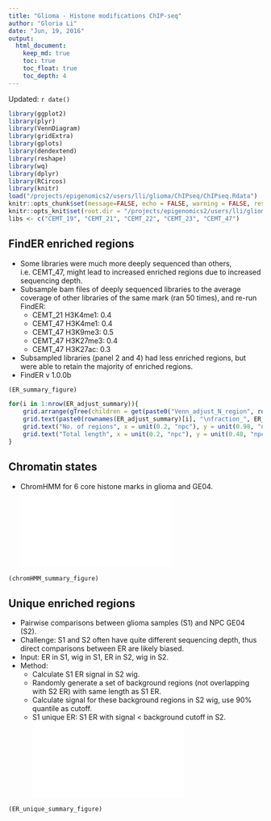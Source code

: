 ```yaml
---
title: "Glioma - Histone modifications ChIP-seq"
author: "Gloria Li"
date: "Jun, 19, 2016"
output: 
  html_document:
    keep_md: true
    toc: true
    toc_float: true
    toc_depth: 4
---
```


Updated: `r date()`

```r
library(ggplot2)
library(plyr)
library(VennDiagram)
library(gridExtra)
library(gplots)
library(dendextend)
library(reshape)
library(wq)
library(dplyr)
library(RCircos)
library(knitr)
load("/projects/epigenomics2/users/lli/glioma/ChIPseq/ChIPseq.Rdata")
knitr::opts_chunk$set(message=FALSE, echo = FALSE, warning = FALSE, results = FALSE, fig.height = 8, fig.width = 7, bitmapType='cairo') 
knitr::opts_knit$set(root.dir = "/projects/epigenomics2/users/lli/glioma/ChIPseq/")
libs <- c("CEMT_19", "CEMT_21", "CEMT_22", "CEMT_23", "CEMT_47")
```

## FindER enriched regions 
* Some libraries were much more deeply sequenced than others, i.e. CEMT_47, might lead to increased enriched regions due to increased sequencing depth.     
* Subsample bam files of deeply sequenced libraries to the average coverage of other libraries of the same mark (ran 50 times), and re-run FindER:   
	+ CEMT_21 H3K4me1: 0.4
	+ CEMT_47 H3K4me1: 0.4
	+ CEMT_47 H3K9me3: 0.5
	+ CEMT_47 H3K27me3: 0.4
	+ CEMT_47 H3K27ac: 0.3
* Subsampled libraries (panel 2 and 4) had less enriched regions, but were able to retain the majority of enriched regions.    
* FindER v 1.0.0b      

```r
(ER_summary_figure)
```
```r
for(i in 1:nrow(ER_adjust_summary)){
	grid.arrange(gTree(children = get(paste0("Venn_adjust_N_region", rownames(ER_adjust_summary)[i]))), gTree(children = get(paste0("Venn_adjust_Total_length", rownames(ER_adjust_summary)[i]))), nrow = 2)
	grid.text(paste0(rownames(ER_adjust_summary)[i], "\nfraction_", ER_adjust_summary[i, "frac"]), x = unit(0.8, "npc"), y = unit(0.95, "npc"))
	grid.text("No. of regions", x = unit(0.2, "npc"), y = unit(0.98, "npc"))
	grid.text("Total length", x = unit(0.2, "npc"), y = unit(0.48, "npc"))
}
```

## Chromatin states
* ChromHMM for 6 core histone marks in glioma and GE04.    
![](/projects/epigenomics2/users/lli/glioma/ChIPseq/ChromHMM/emission.pdf)

```r
(chromHMM_summary_figure)
```

## Unique enriched regions 
* Pairwise comparisons between glioma samples (S1) and NPC GE04 (S2).   
* Challenge: S1 and S2 often have quite different sequencing depth, thus direct comparisons between ER are likely biased.     
* Input: ER in S1, wig in S1, ER in S2, wig in S2.   
* Method: 
	+ Calculate S1 ER signal in S2 wig.    
	+ Randomly generate a set of background regions (not overlapping with S2 ER) with same length as S1 ER.   
	+ Calculate signal for these background regions in S2 wig, use 90% quantile as cutoff. 
	+ S1 unique ER: S1 ER with signal < background cutoff in S2.   
![](/projects/epigenomics2/users/lli/glioma/ChIPseq/unique/H3K27ac/CEMT_19.vs.NPC_GE04.CEMT_19.pdf)

```r
(ER_unique_summary_figure)
```


